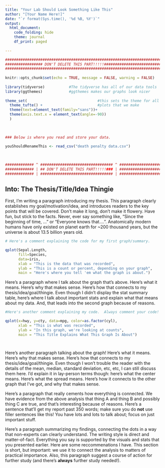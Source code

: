```yaml
---
title: "Your Lab Should Look Something Like This"
author: "[Your Name Here!]"
date: "`r format(Sys.time(), '%d %B, %Y')`"
output: 
  html_document:
    code_folding: hide
    theme: journal
    df_print: paged
  
---
```


```r
###########################################################################
################# DON'T DELETE THIS PART!!!!!##############################
###########################################################################
                                                                          #
knitr::opts_chunk$set(echo = TRUE, message = FALSE, warning = FALSE)      #
                                                                          #
library(tidyverse)           #The tidyverse has all of our data tools     #
library(ggthemes)            #ggthemes makes our graphs look nicer        #
                                                                          # 
theme_set(                                #this sets the theme for all    #
  theme_tufte() +                         #plots that we make             #
  theme(text=element_text(family="sans"))+                                #
  theme(axis.text.x = element_text(angle=-90))                            #
  )                                                                       #
                                                                          #
                                                                          #
                                                                          #
### Below is where you read and store your data.                          #
                                                                          #
youShouldRenameThis <- read_csv("death penalty data.csv")
                                                                          #
                                                                          #
                                                                          #
############# ^ ################################# ^ #######################
############# | ## DON'T DELETE THIS PART!!!!!### | #######################
############# | ################################# | #######################
```

## Into: The Thesis/Title/Idea Thingie

First, I'm writing a paragraph introducing my thesis.  This paragraph clearly establishes my goal/motivation/idea, and introduces readers to the key points that will be covered.  Don't make it long, don't make it flowery.  Have fun, but stick to the facts.  Never, ever say something like, "Since the beginning of time, ..." or "Everyone knows that....".  Anatomically modern humans have only existed on planet earth for ~200 thousand years, but the universe is about 13.5 billion years old.

```r

# Here's a comment explaining the code for my first graph/summary.

qplot(Sepal.Length, 
      fill=Species, 
      data=iris,
      xlab = "This is the data that was recorded",
      ylab = "This is a count or percent, depending on your graph",
      main = "Here's where you tell 'em what the graph is about.")


```

Here's a paragraph where I talk about the graph that's above.  Here's what it means.  Here's why that makes sense.  Here's how that connects to my thesis/idea/goal/thingie.  Even though I didn't display the stat summary table, here's where I talk about important stats and explain what that means about my data.  And, that leads into the second graph because of reasons.

```r
#Here's another comment explaining my code.  Always comment your code!

qplot(x=hwy, y=cty, data=mpg, color=as.factor(cyl),
      xlab = "This is what was recorded",
      ylab = "In this graph, we're looking at counts",
      main = "This Title Explains What This Graph Is About")




```

Here's another paragraph talking about the graph!  Here's what it means.  Here's why that makes sense.  Here's how that connects to my thesis/idea/goal/thingie.  Even though I won't trouble the reader with the details of the mean, median, standard deviation, etc, etc, I can still discuss them here.  I'd explain it in lay-person terms though:  here's what the center means.  Here's what the spread means.   Here's how it connects to the other graph that I've got, and why that makes sense.

Here's a paragraph that really cements how everything is connected.  We have evidence from the above analysis that thing A and thing B and possibly thing C are true, and that's interesting because of reasons. Here's a sentence that'll get my report past 350 words; make sure you do **not** use filler sentences like this!  You have lots and lots to talk about; focus on just important stuff.

Here's a paragraph summarizing my findings, connecting the dots in a way that non-experts can clearly understand.  The writing style is direct and matter-of-fact.  Everything you say is supported by the visuals and stats that you presented earlier.  Here are some reccommenations I have.  This section is short, but important:  we use it to connect the analysis to matters of practical importance.  Also, this paragraph suggest a course of action for further study (and there's **always** further study needed!).

